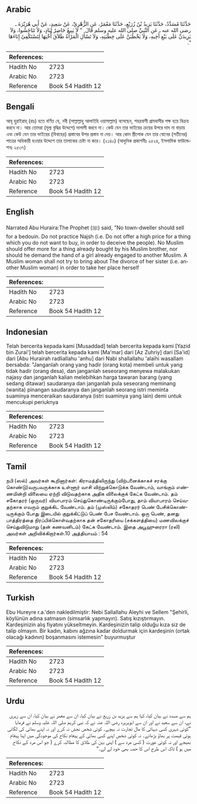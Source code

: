 ## Arabic


<div dir="rtl" lang="ar" style={{fontSize:'larger',backgroundColor:'#f8f9fa',padding:20}}>
حَدَّثَنَا مُسَدَّدٌ، حَدَّثَنَا يَزِيدُ بْنُ زُرَيْعٍ، حَدَّثَنَا مَعْمَرٌ، عَنِ الزُّهْرِيِّ، عَنْ سَعِيدٍ، عَنْ أَبِي هُرَيْرَةَ ـ رضى الله عنه ـ عَنِ النَّبِيِّ صلى الله عليه وسلم قَالَ ‏ "‏ لاَ يَبِيعُ حَاضِرٌ لِبَادٍ، وَلاَ تَنَاجَشُوا، وَلاَ يَزِيدَنَّ عَلَى بَيْعِ أَخِيهِ، وَلاَ يَخْطُبَنَّ عَلَى خِطْبَتِهِ، وَلاَ تَسْأَلِ الْمَرْأَةُ طَلاَقَ أُخْتِهَا لِتَسْتَكْفِئَ إِنَاءَهَا ‏"‏‏.‏
</div>
<div style={{backgroundColor:'#f8f9fa',padding:20, marginBottom: 10}}><table> <thead> <tr> <th>References:</th> <th></th> </tr> </thead> <tbody><tr><td>Hadith No</td><td>2723</td></tr><tr><td>Arabic No</td><td>2723</td></tr><tr><td>Reference</td><td>Book 54 Hadith 12</td></tr></tbody></table></div>

## Bengali


<div dir="ltr" lang="bn" style={{fontSize:'larger',backgroundColor:'#f8f9fa',padding:20}}>
আবূ হুরাইরাহ্ (রাঃ) হতে বর্ণিত যে, নবী (সাল্লাল্লাহু আলাইহি ওয়াসাল্লাম) বলেছেন, শহরবাসী গ্রামবাসীর পক্ষ হয়ে বিক্রয় করবে না। আর তোমরা (মূল্য বৃদ্ধির উদ্দেশে) দালালী করবে না। কেউ যেন তার ভাইয়ের ক্রয়ের উপরে দাম না বাড়ায় এবং কেউ যেন তার ভাইয়ের (বিবাহের) প্রস্তাবের উপর প্রস্তাব না দেয়। আর কোন স্ত্রীলোক যেন তার বোনের (সতীনের) পাত্রের অধিকারী হওয়ার উদ্দেশে তার তালাকের চেষ্টা না করে। (২১৪০) (আধুনিক প্রকাশনীঃ ২৫২৪, ইসলামিক ফাউন্ডেশনঃ ২৫৩৭)
</div>
<div style={{backgroundColor:'#f8f9fa',padding:20, marginBottom: 10}}><table> <thead> <tr> <th>References:</th> <th></th> </tr> </thead> <tbody><tr><td>Hadith No</td><td>2723</td></tr><tr><td>Arabic No</td><td>2723</td></tr><tr><td>Reference</td><td>Book 54 Hadith 12</td></tr></tbody></table></div>

## English


<div dir="ltr" lang="en" style={{fontSize:'larger',backgroundColor:'#f8f9fa',padding:20}}>
Narrated Abu Huraira:The Prophet (ﷺ) said, "No town-dweller should sell for a bedouin. Do not practice Najsh (i.e. Do not offer a high price for a thing which you do not want to buy, in order to deceive the people). No Muslim should offer more for a thing already bought by his Muslim brother, nor should he demand the hand of a girl already engaged to another Muslim. A Muslim woman shall not try to bring about The divorce of her sister (i.e. another Muslim woman) in order to take her place herself
</div>
<div style={{backgroundColor:'#f8f9fa',padding:20, marginBottom: 10}}><table> <thead> <tr> <th>References:</th> <th></th> </tr> </thead> <tbody><tr><td>Hadith No</td><td>2723</td></tr><tr><td>Arabic No</td><td>2723</td></tr><tr><td>Reference</td><td>Book 54 Hadith 12</td></tr></tbody></table></div>

## Indonesian


<div dir="ltr" lang="id" style={{fontSize:'larger',backgroundColor:'#f8f9fa',padding:20}}>
Telah bercerita kepada kami [Musaddad] telah bercerita kepada kami [Yazid bin Zurai'] telah bercerita kepada kami [Ma'mar] dari [Az Zuhriy] dari [Sa'id] dari [Abu Hurairah radliallahu 'anhu] dari Nabi shallallahu 'alaihi wasallam bersabda: "Janganlah orang yang hadir (orang kota) membeli untuk yang tidak hadir (orang desa), dan janganlah seseorang menyewa malakukan najasy dan janganlah kalian melebihkan harga tawaran barang (yang sedang ditawar) saudaranya dan janganlah pula seseorang meminang (wanita) pinangan saudaranya dan janganlah seorang istri meminta suaminya menceraikan saudaranya (istri suaminya yang lain) demi untuk mencukupi periuknya
</div>
<div style={{backgroundColor:'#f8f9fa',padding:20, marginBottom: 10}}><table> <thead> <tr> <th>References:</th> <th></th> </tr> </thead> <tbody><tr><td>Hadith No</td><td>2723</td></tr><tr><td>Arabic No</td><td>2723</td></tr><tr><td>Reference</td><td>Book 54 Hadith 12</td></tr></tbody></table></div>

## Tamil


<div dir="ltr" lang="ta" style={{fontSize:'larger',backgroundColor:'#f8f9fa',padding:20}}>
நபி (ஸல்) அவர்கள் கூறினார்கள்: கிராமத்திலிருந்து (விற்பனைக்காகச் சரக்கு கொண்டு)வருபவருக்காக உள்ளூர் வாசி விற்றுக்கொடுக்க வேண்டாம், வாங்கும் எண்ணமின்றி விலையை ஏற்றி விடுவதற்காக அதிக விலைக்குக் கேட்க வேண்டாம். தம் சகோதரர் (ஒருவர்) வியாபாரம் செய்துகொண்டிருக்கும்போது, தாம் வியாபாரம் செய்வதற்காக எவரும் குறுக்கிட வேண்டாம். தம் (முஸ்லிம்) சகோதரர் பெண் பேசிக்கொண்டிருக்கும் போது இடையில் குறுக்கிட்டுப் பெண் பேச வேண்டாம். ஒரு பெண், தனது பாத்திரத்தை நிரப்பிக்கொள்வதற்காக தன் சகோதரியை (சக்களத்தியை) மணவிலக்குச் செய்துவிடுமாறு (தன் கணவனிடம்) கேட்க வேண்டாம். இதை அபூஹுரைரா (ரலி) அவர்கள் அறிவிக்கிறார்கள்.10 அத்தியாயம் : 54
</div>
<div style={{backgroundColor:'#f8f9fa',padding:20, marginBottom: 10}}><table> <thead> <tr> <th>References:</th> <th></th> </tr> </thead> <tbody><tr><td>Hadith No</td><td>2723</td></tr><tr><td>Arabic No</td><td>2723</td></tr><tr><td>Reference</td><td>Book 54 Hadith 12</td></tr></tbody></table></div>

## Turkish


<div dir="ltr" lang="tr" style={{fontSize:'larger',backgroundColor:'#f8f9fa',padding:20}}>
Ebu Hureyre r.a.'den nakledilmiştir: Nebi Sallallahu Aleyhi ve Sellem "Şehirli, köylünün adına satmasın (simsarlık yapmayın). Satış kızıştırmayın. Kardeşinizin alış fiyatını yükseltmeyin. Kardeşinizin talip olduğu kıza siz de talip olmayın. Bir kadın, kabını ağzına kadar doldurmak için kardeşinin (ortak olacağı kadının) boşanmasını istemesin" buyurmuştur
</div>
<div style={{backgroundColor:'#f8f9fa',padding:20, marginBottom: 10}}><table> <thead> <tr> <th>References:</th> <th></th> </tr> </thead> <tbody><tr><td>Hadith No</td><td>2723</td></tr><tr><td>Arabic No</td><td>2723</td></tr><tr><td>Reference</td><td>Book 54 Hadith 12</td></tr></tbody></table></div>

## Urdu


<div dir="rtl" lang="ur" style={{fontSize:'larger',backgroundColor:'#f8f9fa',padding:20}}>
ہم سے مسدد نے بیان کیا، کہا ہم سے یزید بن زریع نے بیان کیا، ان سے معمر نے بیان کیا، ان سے زہری نے، ان سے سعید نے اور ان سے ابوہریرہ رضی اللہ عنہ نے کہ نبی کریم صلی اللہ علیہ وسلم نے فرمایا ”کوئی شہری کسی دیہاتی کا مال تجارت نہ بیچے۔ کوئی شخص نجش نہ کرے اور نہ اپنے بھائی کی لگائی ہوئی قیمت پر بھاؤ بڑھائے۔ نہ کوئی شخص اپنے کسی بھائی کے پیغام نکاح کی موجودگی میں اپنا پیغام بھیجے اور نہ کوئی عورت ( کسی مرد سے ) اپنی بہن کی طلاق کا مطالبہ کرے ( جو اس مرد کے نکاح میں ہو ) تاکہ اس طرح اس کا حصہ بھی خود لے لے۔“
</div>
<div style={{backgroundColor:'#f8f9fa',padding:20, marginBottom: 10}}><table> <thead> <tr> <th>References:</th> <th></th> </tr> </thead> <tbody><tr><td>Hadith No</td><td>2723</td></tr><tr><td>Arabic No</td><td>2723</td></tr><tr><td>Reference</td><td>Book 54 Hadith 12</td></tr></tbody></table></div>